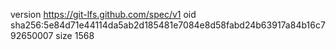 version https://git-lfs.github.com/spec/v1
oid sha256:5e84d71e44114da5ab2d185481e7084e8d58fabd24b63917a84b16c792650007
size 1568
